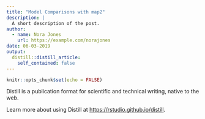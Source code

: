 ```yaml
---
title: "Model Comparisons with map2"
description: |
  A short description of the post.
author:
  - name: Nora Jones
    url: https://example.com/norajones
date: 06-03-2019
output:
  distill::distill_article:
    self_contained: false
---
```


```r
knitr::opts_chunk$set(echo = FALSE)
```

Distill is a publication format for scientific and technical writing, native to the web.

Learn more about using Distill at <https://rstudio.github.io/distill>.

